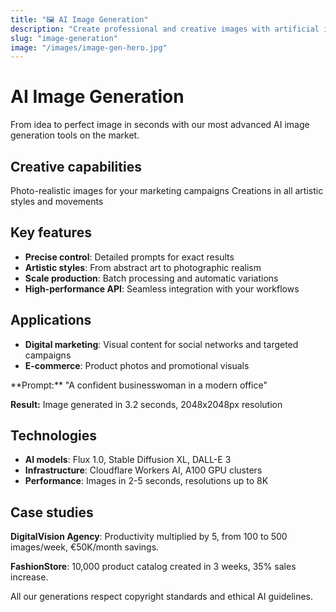 ```yaml
---
title: "🖼️ AI Image Generation"
description: "Create professional and creative images with artificial intelligence"
slug: "image-generation"
image: "/images/image-gen-hero.jpg"
---
```


# AI Image Generation

From idea to perfect image in seconds with our most advanced AI image generation tools on the market.

## Creative capabilities

<CardGroup cols={2}>
  <Card title="Photorealistic photography" icon="camera">
    Photo-realistic images for your marketing campaigns
  </Card>
  <Card title="Artistic illustrations" icon="paint-brush">
    Creations in all artistic styles and movements
  </Card>
</CardGroup>

## Key features

- **Precise control**: Detailed prompts for exact results
- **Artistic styles**: From abstract art to photographic realism
- **Scale production**: Batch processing and automatic variations
- **High-performance API**: Seamless integration with your workflows

## Applications

- **Digital marketing**: Visual content for social networks and targeted campaigns
- **E-commerce**: Product photos and promotional visuals

<Expandable title="Generation example">
  **Prompt:** "A confident businesswoman in a modern office"

  **Result:** Image generated in 3.2 seconds, 2048x2048px resolution
</Expandable>

## Technologies

- **AI models**: Flux 1.0, Stable Diffusion XL, DALL-E 3
- **Infrastructure**: Cloudflare Workers AI, A100 GPU clusters
- **Performance**: Images in 2-5 seconds, resolutions up to 8K

## Case studies

**DigitalVision Agency**: Productivity multiplied by 5, from 100 to 500 images/week, €50K/month savings.

**FashionStore**: 10,000 product catalog created in 3 weeks, 35% sales increase.

<Note>
  All our generations respect copyright standards and ethical AI guidelines.
</Note>